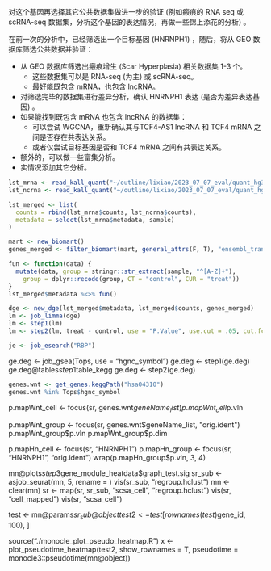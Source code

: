 

对这个基因再选择其它公共数据集做进一步的验证
(例如瘢痕的 RNA seq 或 scRNA-seq 数据集，分析这个基因的表达情况，再做一些锦上添花的分析) 。

在前一次的分析中，已经筛选出一个目标基因 (HNRNPH1) ，随后，将从 GEO 数据库筛选公共数据并验证：

- 从 GEO 数据库筛选出瘢痕增生 (Scar Hyperplasia) 相关数据集 1-3 个。
    - 这些数据集可以是 RNA-seq (为主) 或 scRNA-seq。
    - 最好能既包含 mRNA，也包含 lncRNA。
- 对筛选完毕的数据集进行差异分析，确认 HNRNPH1 表达 (是否为差异表达基因) 。
- 如果能找到既包含 mRNA 也包含 lncRNA 的数据集：
    - 可以尝试 WGCNA，重新确认其与TCF4-AS1 lncRNA 和 TCF4 mRNA 之间是否存在共表达关系。
    - 或者仅尝试目标基因是否和 TCF4 mRNA 之间有共表达关系。
- 额外的，可以做一些富集分析。
- 实情况添加其它分析。


```r
lst_mrna <- read_kall_quant("~/outline/lixiao/2023_07_07_eval/quant_hg38_mrna")
lst_ncrna <- read_kall_quant("~/outline/lixiao/2023_07_07_eval/quant_hg38_ncrna")

lst_merged <- list(
  counts = rbind(lst_mrna$counts, lst_ncrna$counts),
  metadata = select(lst_mrna$metadata, sample)
)

mart <- new_biomart()
genes_merged <- filter_biomart(mart, general_attrs(F, T), "ensembl_transcript_id", lst_merged$counts$target_id)

fun <- function(data) {
  mutate(data, group = stringr::str_extract(sample, "^[A-Z]+"),
    group = dplyr::recode(group, CT = "control", CUR = "treat"))
}
lst_merged$metadata %<>% fun()

dge <- new_dge(lst_merged$metadata, lst_merged$counts, genes_merged)
lm <- job_limma(dge)
lm <- step1(lm)
lm <- step2(lm, treat - control, use = "P.Value", use.cut = .05, cut.fc = .3)

```

```r
je <- job_esearch("RBP")
```

ge.deg <- job_gsea(Tops, use = "hgnc_symbol")
ge.deg <- step1(ge.deg)
ge.deg@tables$step1$table_kegg
ge.deg <- step2(ge.deg)


```r
genes.wnt <- get_genes.keggPath("hsa04310")
genes.wnt %in% Tops$hgnc_symbol
```


p.mapWnt_cell <- focus(sr, genes.wnt$geneName_list)
p.mapWnt_cell$p.vln

p.mapWnt_group <- focus(sr, genes.wnt$geneName_list, "orig.ident")
p.mapWnt_group$p.vln
p.mapWnt_group$p.dim


p.mapHn_cell <- focus(sr, "HNRNPH1")
p.mapHn_group <- focus(sr, "HNRNPH1", "orig.ident")
wrap(p.mapHn_group$p.vln, 3, 4)


mn@plots$step3$gene_module_heatdata$graph_test.sig
sr_sub <- asjob_seurat(mn, 5, rename = )
vis(sr_sub, "regroup.hclust")
mn <- clear(mn)
sr <- map(sr, sr_sub, "scsa_cell", "regroup.hclust")
vis(sr, "cell_mapped")
vis(sr, "scsa_cell")


test <- mn@params$sr_sub@object
test2 <- test[rownames(test) %in% head(scDegs.pseu$gene_id, 100), ]

source("./monocle_plot_pseudo_heatmap.R")
x <- plot_pseudotime_heatmap(test2, show_rownames = T, pseudotime = monocle3::pseudotime(mn@object))

